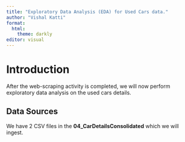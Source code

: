 ```yaml
---
title: "Exploratory Data Analysis (EDA) for Used Cars data."
author: "Vishal Katti"
format: 
  html:
    theme: darkly
editor: visual
---
```


# Introduction

After the web-scraping activity is completed, we will now perform exploratory data analysis on the used cars details.

## Data Sources

We have 2 CSV files in the **04_CarDetailsConsolidated** which we will ingest.
